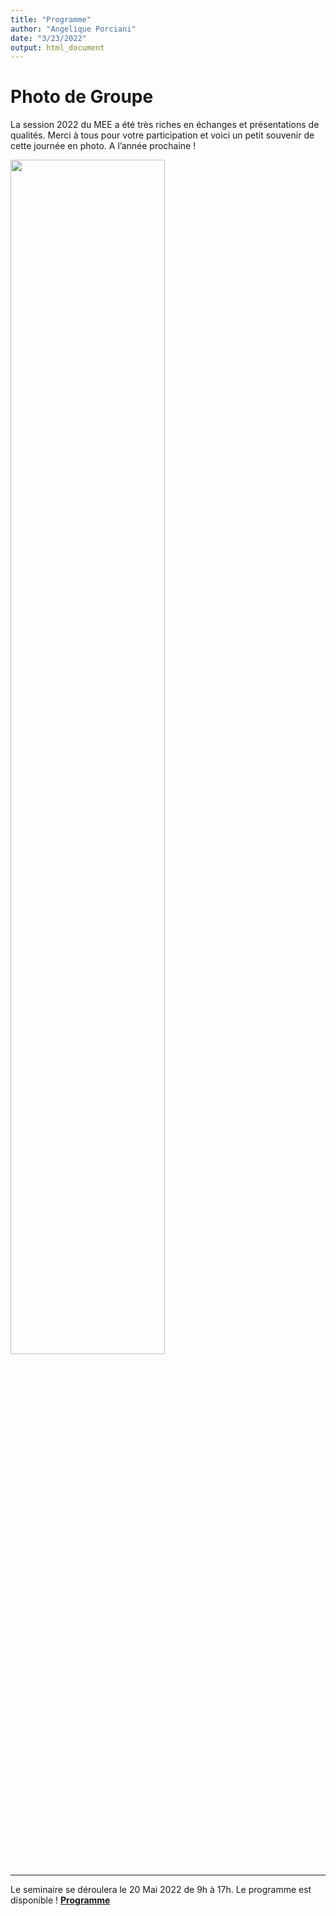 ```yaml
---
title: "Programme"
author: "Angelique Porciani"
date: "3/23/2022"
output: html_document
---
```

# Photo de Groupe
La session 2022 du MEE a été très riches en échanges et présentations de qualités. 
Merci à tous pour votre participation et voici un petit souvenir de cette journée en photo. 
A l'année prochaine ! 

![](/groupe_pic_22.JPG){ width=70% }

--------

Le seminaire se déroulera le 20 Mai 2022 de 9h à 17h. 
Le programme est disponible ! 
[__Programme__](/MEE-programme.pdf)

